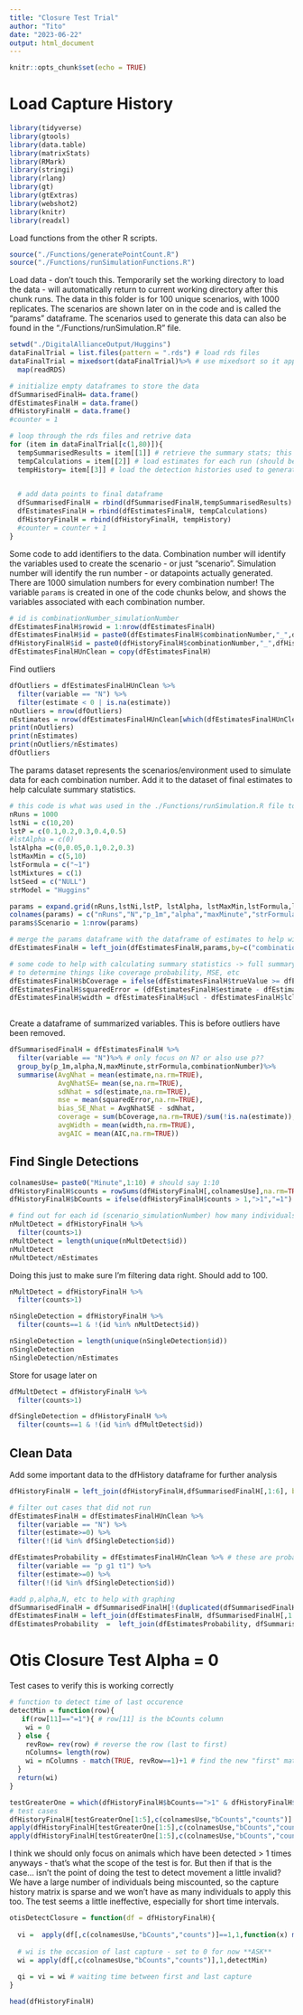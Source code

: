 ```yaml
---
title: "Closure Test Trial"
author: "Tito"
date: "2023-06-22"
output: html_document
---
```


```r
knitr::opts_chunk$set(echo = TRUE)
```

# Load Capture History
```r
library(tidyverse)
library(gtools)
library(data.table)
library(matrixStats)
library(RMark)
library(stringi)
library(rlang)
library(gt)
library(gtExtras)
library(webshot2)
library(knitr)
library(readxl)
```


Load functions from the other R scripts.
```r
source("./Functions/generatePointCount.R")
source("./Functions/runSimulationFunctions.R")
```


Load data - don't touch this. Temporarily set the working directory to load the data - will automatically return to current working directory after this chunk runs. The data in this folder is for 100 unique scenarios, with 1000 replicates. The scenarios are shown later on in the code and is called the "params" dataframe. The scenarios used to generate this data can also be found in the "./Functions/runSimulation.R" file. 
```r
setwd("./DigitalAllianceOutput/Huggins")
dataFinalTrial = list.files(pattern = ".rds") # load rds files
dataFinalTrial = mixedsort(dataFinalTrial)%>% # use mixedsort so it appears in ascending order 
  map(readRDS)

# initialize empty dataframes to store the data
dfSummarisedFinalH= data.frame()
dfEstimatesFinalH = data.frame()
dfHistoryFinalH = data.frame()
#counter = 1

# loop through the rds files and retrive data 
for (item in dataFinalTrial[c(1,80)]){
  tempSummarisedResults = item[[1]] # retrieve the summary stats; this df is useless because extreme values have not been removed; ignore
  tempCalculations = item[[2]] # load estimates for each run (should be 200,000 rows - 100,000 estimates of N, and 100,000 estimates of p)
  tempHistory= item[[3]] # load the detection histories used to generate the histories 

  
  # add data points to final dataframe
  dfSummarisedFinalH = rbind(dfSummarisedFinalH,tempSummarisedResults)
  dfEstimatesFinalH = rbind(dfEstimatesFinalH, tempCalculations)
  dfHistoryFinalH = rbind(dfHistoryFinalH, tempHistory)
  #counter = counter + 1
}
```


Some code to add identifiers to the data. Combination number will identify the variables used to create the scenario - or just "scenario". Simulation number will identify the run number - or datapoints actually generated. There are 1000 simulation numbers for every combination number! The variable `params` is created in one of the code chunks below, and shows the variables associated with each combination number.

```r
# id is combinationNumber_simulationNumber
dfEstimatesFinalH$rowid = 1:nrow(dfEstimatesFinalH)
dfEstimatesFinalH$id = paste0(dfEstimatesFinalH$combinationNumber,"_",dfEstimatesFinalH$simulationNumber)
dfHistoryFinalH$id = paste0(dfHistoryFinalH$combinationNumber,"_",dfHistoryFinalH$simulationNumber)
dfEstimatesFinalHUnClean = copy(dfEstimatesFinalH)
```

Find outliers
```r
dfOutliers = dfEstimatesFinalHUnClean %>%
  filter(variable == "N") %>%
  filter(estimate < 0 | is.na(estimate))
nOutliers = nrow(dfOutliers)
nEstimates = nrow(dfEstimatesFinalHUnClean[which(dfEstimatesFinalHUnClean$variable=="N"),])
print(nOutliers)
print(nEstimates)
print(nOutliers/nEstimates)
dfOutliers
```


The params dataset represents the scenarios/environment used to simulate data for each combination number. Add it to the dataset of final estimates to help calculate summary statistics.
```r
# this code is what was used in the ./Functions/runSimulation.R file to generate scenarios to input into the HPC 
nRuns = 1000
lstNi = c(10,20)
lstP = c(0.1,0.2,0.3,0.4,0.5)
#lstAlpha = c(0)
lstAlpha =c(0,0.05,0.1,0.2,0.3)
lstMaxMin = c(5,10)
lstFormula = c("~1")
lstMixtures = c(1)
lstSeed = c("NULL")
strModel = "Huggins"

params = expand.grid(nRuns,lstNi,lstP, lstAlpha, lstMaxMin,lstFormula,lstMixtures,lstSeed,strModel)
colnames(params) = c("nRuns","N","p_1m","alpha","maxMinute","strFormula","lstMixtures","lstSeed","strModel")
params$Scenario = 1:nrow(params)

# merge the params dataframe with the dataframe of estimates to help with calculating summary statistics 
dfEstimatesFinalH = left_join(dfEstimatesFinalH,params,by=c("combinationNumber"="Scenario")) 

# some code to help with calculating summary statistics -> full summary not done yet, but these are intermediate steps needed 
# to determine things like coverage probability, MSE, etc
dfEstimatesFinalH$bCoverage = ifelse(dfEstimatesFinalH$trueValue >= dfEstimatesFinalH$lcl & dfEstimatesFinalH$trueValue <= dfEstimatesFinalH$ucl,1,0)
dfEstimatesFinalH$squaredError = (dfEstimatesFinalH$estimate - dfEstimatesFinalH$trueValues)^2
dfEstimatesFinalH$width = dfEstimatesFinalH$ucl - dfEstimatesFinalH$lcl
  
```


Create a dataframe of summarized variables. This is before outliers have been removed.
```r
dfSummarisedFinalH = dfEstimatesFinalH %>%
  filter(variable == "N")%>% # only focus on N? or also use p??
  group_by(p_1m,alpha,N,maxMinute,strFormula,combinationNumber)%>%
  summarise(AvgNhat = mean(estimate,na.rm=TRUE),
            AvgNhatSE= mean(se,na.rm=TRUE),
            sdNhat = sd(estimate,na.rm=TRUE),
            mse = mean(squaredError,na.rm=TRUE),
            bias_SE_Nhat = AvgNhatSE - sdNhat,
            coverage = sum(bCoverage,na.rm=TRUE)/sum(!is.na(estimate)), # changed this from n() to sum(!is.na()) because I have some NA values for my estimates
            avgWidth = mean(width,na.rm=TRUE),
            avgAIC = mean(AIC,na.rm=TRUE))
```

## Find Single Detections


```r
colnamesUse= paste0("Minute",1:10) # should say 1:10
dfHistoryFinalH$counts = rowSums(dfHistoryFinalH[,colnamesUse],na.rm=TRUE)
dfHistoryFinalH$bCounts = ifelse(dfHistoryFinalH$counts > 1,">1","=1")

# find out for each id (scenario_simulationNumber) how many individuals were counted only once and how many were recaptured
nMultDetect = dfHistoryFinalH %>%
  filter(counts>1)
nMultDetect = length(unique(nMultDetect$id))
nMultDetect
nMultDetect/nEstimates
```

Doing this just to make sure I'm filtering data right. Should add to 100.
```r
nMultDetect = dfHistoryFinalH %>%
  filter(counts>1)

nSingleDetection = dfHistoryFinalH %>%
  filter(counts==1 & !(id %in% nMultDetect$id))

nSingleDetection = length(unique(nSingleDetection$id))
nSingleDetection
nSingleDetection/nEstimates
```
Store for usage later on
```r
dfMultDetect = dfHistoryFinalH %>%
  filter(counts>1)

dfSingleDetection = dfHistoryFinalH %>%
  filter(counts==1 & !(id %in% dfMultDetect$id))
```


## Clean Data

Add some important data to the dfHistory dataframe for further analysis
```r
dfHistoryFinalH = left_join(dfHistoryFinalH,dfSummarisedFinalH[,1:6], by= "combinationNumber")
```

```r
# filter out cases that did not run
dfEstimatesFinalH = dfEstimatesFinalHUnClean %>%
  filter(variable == "N") %>%
  filter(estimate>=0) %>%
  filter(!(id %in% dfSingleDetection$id))

dfEstimatesProbability = dfEstimatesFinalHUnClean %>% # these are probability estimates; not really needed for this project
  filter(variable == "p g1 t1") %>%
  filter(estimate>=0) %>%
  filter(!(id %in% dfSingleDetection$id))
```


```r
#add p,alpha,N, etc to help with graphing
dfSummarisedFinalH = dfSummarisedFinalH[!(duplicated(dfSummarisedFinalH$combinationNumber)),]
dfEstimatesFinalH = left_join(dfEstimatesFinalH, dfSummarisedFinalH[,1:6], by= "combinationNumber")
dfEstimatesProbability  =  left_join(dfEstimatesProbability, dfSummarisedFinalH[,1:6], by= "combinationNumber")
```


# Otis Closure Test Alpha = 0

Test cases to verify this is working correctly


```r
# function to detect time of last occurence
detectMin = function(row){
   if(row[11]=="=1"){ # row[11] is the bCounts column
    wi = 0
  } else {
    revRow= rev(row) # reverse the row (last to first)
    nColumns= length(row)
    wi = nColumns - match(TRUE, revRow==1)+1 # find the new "first" match (even though it is the last match)
  }
  return(wi)
}
```


```r
testGreaterOne = which(dfHistoryFinalH$bCounts==">1" & dfHistoryFinalH$combinationNumber==80)
# test cases
dfHistoryFinalH[testGreaterOne[1:5],c(colnamesUse,"bCounts","counts")]
apply(dfHistoryFinalH[testGreaterOne[1:5],c(colnamesUse,"bCounts","counts")]==1,1,function(x) match(TRUE,x))
apply(dfHistoryFinalH[testGreaterOne[1:5],c(colnamesUse,"bCounts","counts")],1,detectMin)

```

I think we should only focus on animals which have been detected > 1 times anyways - that's what the scope of the test is for. But then if that is the case... isn't the point of doing the test to detect movement a little invalid? We have a large number of individuals being miscounted, so the capture history matrix is sparse and we won't have as many individuals to apply this too. The test seems a little ineffective, especially for short time intervals. 
```r
otisDetectClosure = function(df = dfHistoryFinalH){
  
  vi =  apply(df[,c(colnamesUse,"bCounts","counts")]==1,1,function(x) match(TRUE,x)) # occasion of first capture 
  
  # wi is the occasion of last capture - set to 0 for now **ASK**
  wi = apply(df[,c(colnamesUse,"bCounts","counts")],1,detectMin)
  
  qi = vi = wi # waiting time between first and last capture 
}
```







```r
head(dfHistoryFinalH)
```


